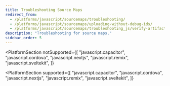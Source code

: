 ```yaml
---
title: Troubleshooting Source Maps
redirect_from:
  - /platforms/javascript/sourcemaps/troubleshooting/
  - /platforms/javascript/sourcemaps/uploading-without-debug-ids/
  - /platforms/javascript/sourcemaps/troubleshooting_js/verify-artifact-distribution-value-matches-value-configured-in-your-sdk/
description: "Troubleshooting for source maps."
sidebar_order: 5
---
```


<PlatformSection
  notSupported={[
    "javascript.capacitor",
    "javascript.cordova",
    "javascript.nextjs",
    "javascript.remix",
    "javascript.sveltekit",
  ]}
>
  <PlatformContent includePath="sourcemaps/troubleshooting" />
</PlatformSection>

<PlatformSection
  supported={[
    "javascript.capacitor",
    "javascript.cordova",
    "javascript.nextjs",
    "javascript.remix",
    "javascript.sveltekit",
  ]}
>
  <PlatformContent includePath="sourcemaps/legacy-troubleshooting" />
</PlatformSection>
